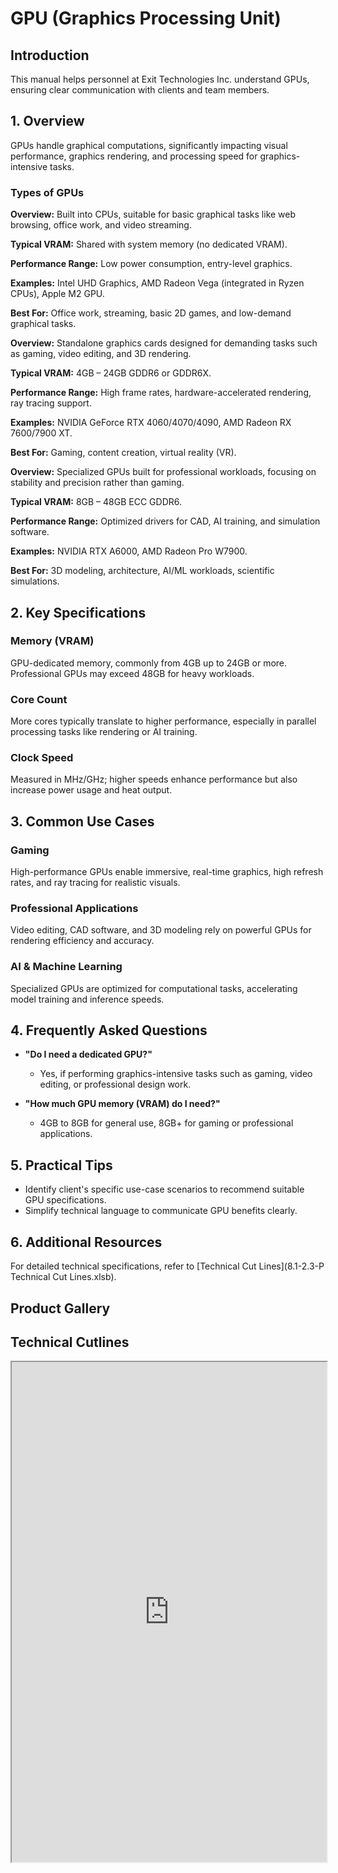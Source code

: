 
<ProductTrainingNavBar />

# GPU (Graphics Processing Unit)

## Introduction
This manual helps personnel at Exit Technologies Inc. understand GPUs, ensuring clear communication with clients and team members.

## 1. Overview
GPUs handle graphical computations, significantly impacting visual performance, graphics rendering, and processing speed for graphics-intensive tasks.

### Types of GPUs

<AccordionGroup>
<Accordion title="Integrated GPUs" description="Built into CPUs for basic tasks" type="info">
  <p><strong>Overview:</strong> Built into CPUs, suitable for basic graphical tasks like web browsing, office work, and video streaming.</p>
  <p><strong>Typical VRAM:</strong> Shared with system memory (no dedicated VRAM).</p>
  <p><strong>Performance Range:</strong> Low power consumption, entry-level graphics.</p>
  <p><strong>Examples:</strong> Intel UHD Graphics, AMD Radeon Vega (integrated in Ryzen CPUs), Apple M2 GPU.</p>
  <p><strong>Best For:</strong> Office work, streaming, basic 2D games, and low-demand graphical tasks.</p>
</Accordion>

<Accordion title="Dedicated GPUs" description="Standalone cards for gaming & content creation" type="tip">
  <p><strong>Overview:</strong> Standalone graphics cards designed for demanding tasks such as gaming, video editing, and 3D rendering.</p>
  <p><strong>Typical VRAM:</strong> 4GB – 24GB GDDR6 or GDDR6X.</p>
  <p><strong>Performance Range:</strong> High frame rates, hardware-accelerated rendering, ray tracing support.</p>
  <p><strong>Examples:</strong> NVIDIA GeForce RTX 4060/4070/4090, AMD Radeon RX 7600/7900 XT.</p>
  <p><strong>Best For:</strong> Gaming, content creation, virtual reality (VR).</p>
</Accordion>

<Accordion title="Workstation GPUs" description="Professional cards for CAD & AI workloads" type="note">
  <p><strong>Overview:</strong> Specialized GPUs built for professional workloads, focusing on stability and precision rather than gaming.</p>
  <p><strong>Typical VRAM:</strong> 8GB – 48GB ECC GDDR6.</p>
  <p><strong>Performance Range:</strong> Optimized drivers for CAD, AI training, and simulation software.</p>
  <p><strong>Examples:</strong> NVIDIA RTX A6000, AMD Radeon Pro W7900.</p>
  <p><strong>Best For:</strong> 3D modeling, architecture, AI/ML workloads, scientific simulations.</p>
</Accordion>
</AccordionGroup>

## 2. Key Specifications

### Memory (VRAM)
GPU-dedicated memory, commonly from 4GB up to 24GB or more. Professional GPUs may exceed 48GB for heavy workloads.

### Core Count
More cores typically translate to higher performance, especially in parallel processing tasks like rendering or AI training.

### Clock Speed
Measured in MHz/GHz; higher speeds enhance performance but also increase power usage and heat output.

## 3. Common Use Cases

### Gaming
High-performance GPUs enable immersive, real-time graphics, high refresh rates, and ray tracing for realistic visuals.

### Professional Applications
Video editing, CAD software, and 3D modeling rely on powerful GPUs for rendering efficiency and accuracy.

### AI & Machine Learning
Specialized GPUs are optimized for computational tasks, accelerating model training and inference speeds.

## 4. Frequently Asked Questions
- **"Do I need a dedicated GPU?"**
  - Yes, if performing graphics-intensive tasks such as gaming, video editing, or professional design work.

- **"How much GPU memory (VRAM) do I need?"**
  - 4GB to 8GB for general use, 8GB+ for gaming or professional applications.

## 5. Practical Tips
- Identify client's specific use-case scenarios to recommend suitable GPU specifications.
- Simplify technical language to communicate GPU benefits clearly.

## 6. Additional Resources
For detailed technical specifications, refer to [Technical Cut Lines](8.1-2.3-P Technical Cut Lines.xlsb).

## Product Gallery

<ProductCarousel 
  images={gpu_images}
  title="GPU Gallery"
/>

## Technical Cutlines

<iframe
  src="https://docs.google.com/spreadsheets/d/e/2PACX-1vRKEG_k78qv7qXWAQu3WnnRl7jO-3KWSH1t6PemKWB_UHERHi2SUIlhPcaqQQJhiw/pubhtml?widget=true&headers=false&gid=428361653&single=true"
  width="100%"
  height="800"
  style={{ border: 'none', borderRadius: '8px' }}
  title="Technical Cutlines"
  allowFullScreen
></iframe>

